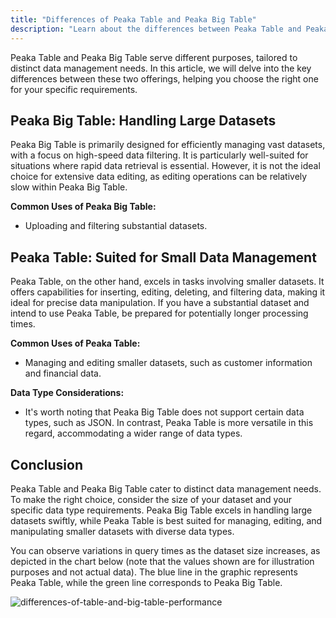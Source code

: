 ```yaml
---
title: "Differences of Peaka Table and Peaka Big Table"
description: "Learn about the differences between Peaka Table and Peaka Big Table"
---
```


Peaka Table and Peaka Big Table serve different purposes, tailored to distinct data management needs. In this article, we will delve into the key differences between these two offerings, helping you choose the right one for your specific requirements.

## Peaka Big Table: Handling Large Datasets

Peaka Big Table is primarily designed for efficiently managing vast datasets, with a focus on high-speed data filtering. It is particularly well-suited for situations where rapid data retrieval is essential. However, it is not the ideal choice for extensive data editing, as editing operations can be relatively slow within Peaka Big Table.

**Common Uses of Peaka Big Table:**

- Uploading and filtering substantial datasets.

## Peaka Table: Suited for Small Data Management

Peaka Table, on the other hand, excels in tasks involving smaller datasets. It offers capabilities for inserting, editing, deleting, and filtering data, making it ideal for precise data manipulation. If you have a substantial dataset and intend to use Peaka Table, be prepared for potentially longer processing times.

**Common Uses of Peaka Table:**

- Managing and editing smaller datasets, such as customer information and financial data.

**Data Type Considerations:**

- It's worth noting that Peaka Big Table does not support certain data types, such as JSON. In contrast, Peaka Table is more versatile in this regard, accommodating a wider range of data types.

## Conclusion

Peaka Table and Peaka Big Table cater to distinct data management needs. To make the right choice, consider the size of your dataset and your specific data type requirements. Peaka Big Table excels in handling large datasets swiftly, while Peaka Table is best suited for managing, editing, and manipulating smaller datasets with diverse data types.

You can observe variations in query times as the dataset size increases, as depicted in the chart below (note that the values shown are for illustration purposes and not actual data). The blue line in the graphic represents Peaka Table, while the green line corresponds to Peaka Big Table.

<img
  src="https://cdn.peaka.com/connecting-your-data/differences-of-table-and-big-table.png"
  alt="differences-of-table-and-big-table-performance"
/>
